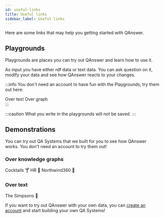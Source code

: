 ```yaml
---
id: useful-links
title: Useful links
sidebar_label: Useful links
---
```



Here are some links that may help you getting started with QAnswer.

## Playgrounds
Playgrounds are places you can try out QAnswer and learn how to use it.

As input you have either rdf data or text data.
You can ask question on it, modify your data and see how QAnswer reacts to your changes. 

:::info
You don't need an account to have fun with the Playgrounds, try them out here:
<div style={{ display: 'flex', justifyContent: 'center', marginBottom: '20px', gap: '20px' }}>
    <Link
        to='https://app.qanswer.ai/playground/text'
        className="button button--primary button--lg"
        style={{ textDecoration: 'none' }}
    >
        Over text
    </Link>
    <Link
        to='https://app.qanswer.ai/playground/kg'
        className="button button--primary button--lg"
        style={{ textDecoration: 'none' }}
    >
        Over graph
    </Link>
</div>
:::

:::caution
What you write in the playgrounds will not be saved.
:::

## Demonstrations
You can try out QA Systems that we built for you to see how QAnswer works. You don't need an account to try them out!

### Over knowledge graphs
<div style={{ display: 'flex', gap: '20px', marginBottom: '20px' }}>
    <Link
        to='https://app.qanswer.ai/public-share?kb=cocktails&type=graph&user=demo&lang=en'
        className="button button--primary button--lg"
        style={{ textDecoration: 'none' }}
    >
        Cocktails 🍸
    </Link>
    <Link
        to='https://app.qanswer.ai/public-share?kb=hr&type=graph&user=demo&lang=en'
        className="button button--primary button--lg"
        style={{ textDecoration: 'none' }}
    >
        HR 👤
    </Link>
    <Link
        to='https://app.qanswer.ai/public-share?kb=Northwind360&type=graph&user=demo&lang=en'
        className="button button--primary button--lg"
        style={{ textDecoration: 'none' }}
    > 
        Northwind360 🚚
    </Link>
</div>


### Over text
<div style={{ display: 'flex', gap: '20px', marginBottom: '20px' }}>
    <Link
        to='https://app.qanswer.ai/public-share?kb=The%20Simpson%20Family&type=text&user=demo&lang=en'
        className="button button--primary button--lg"
        style={{ textDecoration: 'none' }}
    >
        The Simpsons 🍩
    </Link>
</div>

If you want to try out QAnswer with your own data, you can [create an account](register-login) and start building your own QA Systems!
